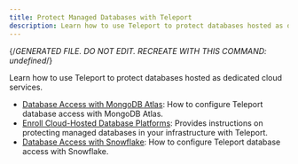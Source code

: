 ```yaml
---
title: Protect Managed Databases with Teleport
description: Learn how to use Teleport to protect databases hosted as dedicated cloud services.
---
```


{/*GENERATED FILE. DO NOT EDIT. RECREATE WITH THIS COMMAND:
undefined*/}

Learn how to use Teleport to protect databases hosted as dedicated cloud services.

- [Database Access with MongoDB Atlas](enroll-managed-databases/mongodb-atlas.mdx): How to configure Teleport database access with MongoDB Atlas.
- [Enroll Cloud-Hosted Database Platforms](enroll-managed-databases/overview.mdx): Provides instructions on protecting managed databases in your infrastructure with Teleport.
- [Database Access with Snowflake](enroll-managed-databases/snowflake.mdx): How to configure Teleport database access with Snowflake.
